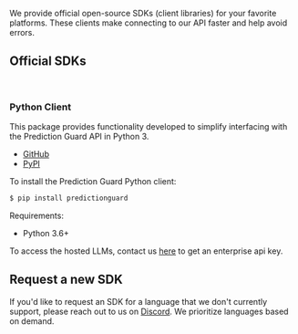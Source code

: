 We provide official open-source SDKs (client libraries) for your favorite platforms. These clients make connecting to our API faster and help avoid errors.

## Official SDKs

<br />

<Cards>
  <Card title="Python" icon="fa-brands fa-python" href="#pythonclient" />
  <Card title="Node.js" icon="fa-brands fa-js" href="https://predictionguard.github.io/js-client/" />
  <Card title="Go" icon="fa-brands fa-golang" href="https://pkg.go.dev/github.com/predictionguard/go-client" />
  <Card title="Rust" icon="fa-brands fa-rust" href="https://crates.io/crates/prediction-guard" />
</Cards>

### <a id="pythonclient">Python Client</a>

This package provides functionality developed to simplify interfacing with the Prediction Guard API in Python 3.

- [GitHub](https://github.com/predictionguard/python-client)
- [PyPI](https://pypi.org/project/predictionguard/)

To install the Prediction Guard Python client:

```bash copy
$ pip install predictionguard
```

Requirements:

- Python 3.6+

To access the hosted LLMs, contact us [here](https://www.predictionguard.com/getting-started) to get an enterprise api key.

## Request a new SDK

If you'd like to request an SDK for a language that we don't currently support, please reach out to us on [Discord](https://discord.gg/TFHgnhAFKd). We prioritize languages based on demand.
